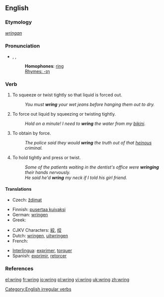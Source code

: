 ==English==

===Etymology===
{{OE.}} ''[[wringan]]''

===Pronunciation===
*{{AHD|rĭng}}, {{IPA|/ɹɪŋ/}}, {{SAMPA|/rIN/}}
*: '''Homophones''': [[ring]]
*: [[Rhymes:English:-ɪŋ|Rhymes: -ɪŋ]]

===Verb===
{{en-verb|wrings|wringing|'''[[wrang]]''' or '''[[wrung]]'''|wrung}}

# To squeeze or twist tightly so that liquid is forced out.
#: ''You must '''wring''' your wet jeans before hanging them out to dry.''
# To force out liquid by squeezing or twisting tightly.
#: ''Hold on a minute! I need to '''wring''' the water from my [[bikini]].''
# To obtain by force.
#: ''The police said they would '''wring''' the truth out of that [[heinous]] criminal.''
# To hold tightly and press or twist.
#: ''Some of the patients waiting in the dentist's office were '''wringing''' their hands nervously.''
#: ''He said he'd '''wring''' my neck if I told his girl friend.''

====Translations====
{{trans-top|to squeeze or twist tightly so that liquid is forced out}}
*Czech: [[ždímat]]
{{trans-mid}}
*Finnish: [[pusertaa kuivaksi]]
*German: [[wringen#German|wringen]]
*Greek: {{t|el|στείβω}}
{{trans-bottom}}
{{top}}
*CJKV Characters: [[絞]], [[绞]]
*Dutch: [[wringen]], [[uitwringen]]
*French: {{t|fr|tordre}}
{{mid}}
*[[Interlingua]]: [[exprimer]], [[torquer]]
*Spanish: [[exprimir]], [[retorcer]]
{{bottom}}

===References===
{{R:Century 1911}}
{{R:Webster 1913}}

[[Category:English irregular verbs]]

[[el:wring]]
[[fr:wring]]
[[io:wring]]
[[pl:wring]]
[[vi:wring]]
[[uk:wring]]
[[zh:wring]]